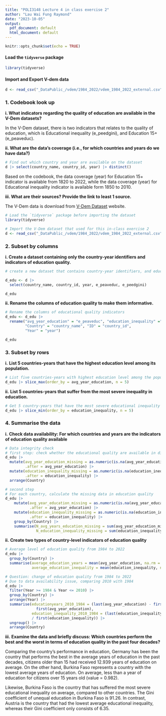 ```yaml
---
title: "POLI3148 Lecture 4 in class exercise 2"
author: "Lau Wai Fung Raymond"
date: "2023-10-05"
output:
  pdf_document: default
  html_document: default
---
```


```r
knitr::opts_chunk$set(echo = TRUE)
```

#### Load the `tidyverse` package

```r
library(tidyverse)
```

#### Import and Export V-dem data

```r
d <- read_csv("_DataPublic_/vdem/1984_2022/vdem_1984_2022_external.csv")
```

### 1. Codebook look up

**i. What indicators regarding the quality of education are available in the V-Dem datasets?**

In the V-Dem dataset, there is two indicators that relates to the quality of education, which is Educational inequality (e_peedgini), and Education 15+ (e_peaveduc).

**ii. What are the data's coverage (i.e., for which countries and years do we have data?)**

```r
# Find out which country and year are available on the dataset
d |> select(country_name, country_id, year) |> distinct()
```

Based on the codebook, the data coverage (year) for Education 15+ indicator is available from 1820 to 2022, while the data coverage (year) for Educational inequality indicator is available form 1850 to 2010.

**iii. What are their sources? Provide the link to least 1 source.**

The V-Dem data is download from [V-Dem Dataset](https://v-dem.net/) website.

```r
# Load the `tidyverse` package before importing the dataset
library(tidyverse)
```

```r
# Import the V-Dem dataset that used for this in-class exercise 2
d <- read_csv("_DataPublic_/vdem/1984_2022/vdem_1984_2022_external.csv")
```

### 2. Subset by columns

**i. Create a dataset containing only the country-year identifiers and indicators of education quality.**

```r
# create a new dataset that contains country-year identifiers, and education quality indicators

d_edu <- d |>
  select(country_name, country_id, year, e_peaveduc, e_peedgini)

d_edu
```

**ii. Rename the columns of education quality to make them informative.**

```r
# Rename the columns of educational quality indicators
d_edu <- d_edu |> 
  rename("avg_year_education" = "e_peaveduc", "education_inequality" ="e_peedgini",
         "Country" = "country_name", "ID" = "country_id",
         "Year" = "year")

d_edu
```

### 3. Subset by rows

**i.** **List 5 countries-years that have the highest education level among its population.**

```r
# List five countries-years with highest education level among the population
d_edu |> slice_max(order_by = avg_year_education, n = 5)
```

**ii.** **List 5 countries-years that suffer from the most severe inequality in education.**

```r
# Get 5 country-years that have the most severe educational inequality
d_edu |> slice_min(order_by = education_inequality, n = 5)
```

### 4. Summarise the data

**i.** **Check data availability: For which countries and years are the indicators of education quality available**

```r
# Data integrity check
# first step: check whether the educational quality are available in different countries and year
d_edu |>
  mutate(avg_year_education_missing = as.numeric(is.na(avg_year_education)), 
         .after = avg_year_education) |>
  mutate(education_inequality_missing = as.numeric(is.na(education_inequality)),
         .after = education_inequality) |>
  arrange(Country)
```

```r
# second step
# For each country, calculate the missing data in education quality 
d_edu |>
    mutate(avg_year_education_missing = as.numeric(is.na(avg_year_education)), 
           .after = avg_year_education) |>
    mutate(education_inequality_missing = as.numeric(is.na(education_inequality)), 
           .after = education_inequality) |>
    group_by(Country) |>
    summarise(N_avg_years_education_missing = sum(avg_year_education_missing),
              N_education_inequality_missing = sum(education_inequality_missing))
```

**ii.** **Create two types of country-level indicators of education quality**

```r
# Average level of education quality from 1984 to 2022
d_edu |> 
  group_by(Country) |>
  summarise(average_education_years = mean(avg_year_education, na.rm = TRUE),
            average_education_inequality = mean(education_inequality, na.rm = TRUE))
```

```r
# Question: change of education quality from 1984 to 2022
# Due to data availability issue, comparing 2010 with 1984 
d_edu |>
  filter(Year >= 1984 & Year <= 2010) |> 
  group_by(Country) |>
  arrange(Year) |>
  summarise(educationyears_2010_1984 = (last(avg_year_education) - first(avg_year_education))/ 
              first(avg_year_education),
            education_inequality_2010_1984 = (last(education_inequality) - first(education_inequality))
            / first(education_inequality)) |>
  ungroup() |>
  arrange(Country)
```

**iii.** **Examine the data and briefly discuss: Which countries perform the best and the worst in terms of education quality in the past four decades?**

Comparing the country's performance in education, Germany has been the country that performs the best in the average years of education in the past decades, citizens older than 15 had received 12.939 years of education on average. On the other hand, Burkina Faso represents a country with the lowest average years of education. On average, less than a year of education for citizens over 15 years old (value = 0.982).

Likewise, Burkina Faso is the country that has suffered the most severe educational inequality on average, compared to other countries. The Gini coefficient of unequal education in Burkina Faso is 91.26. In contrast, Austria is the country that had the lowest average educational inequality, whereas their Gini coefficient only consists of 6.35.
